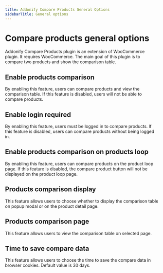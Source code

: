 ```yaml
---
title: Addonify Compare Products General Options
sidebarTitle: General options
---
```


# Compare products general options

Addonify Compare Products plugin is an extension of WooCommerce plugin. It requires WooCommerce. The main goal of this plugin is to compare two products and show the comparison table.


## Enable products comparison

By enabling this feature, users can compare products and view the comparison table. If this feature is disabled, users will not be able to compare products.



## Enable login required

By enabling this feature, users must be logged in to compare products. If this feature is disabled, users can compare products without being logged in.

## Enable products comparison on products loop

By enabling this feature, users can compare products on the product loop page. If this feature is disabled, the compare product button will not be displayed on the product loop page.

## Products comparison display

This feature allows users to choose whether to display the comparison table on popup modal or on the product detail page.

## Products comparison page

This feature allows users to view the comparison table on selected page.

## Time to save compare data

This feature allows users to choose the time to save the compare data in browser cookies. Default value is 30 days.

